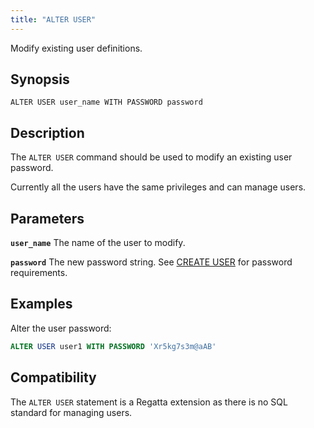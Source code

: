 ```yaml
---
title: "ALTER USER"
---
```


Modify existing user definitions.

## Synopsis

```
ALTER USER user_name WITH PASSWORD password
```

## Description

The `ALTER USER` command should be used to modify an existing user password.

Currently all the users have the same privileges and can manage users.

## Parameters

**`user_name`**
The name of the user to modify.

**`password`**
The new password string. See [CREATE USER](/sql/managing-users/create-user) for password requirements.

## Examples

Alter the user password:

```sql
ALTER USER user1 WITH PASSWORD 'Xr5kg7s3m@aAB'
```

## Compatibility

The `ALTER USER` statement is a Regatta extension as there is no SQL standard for managing users.